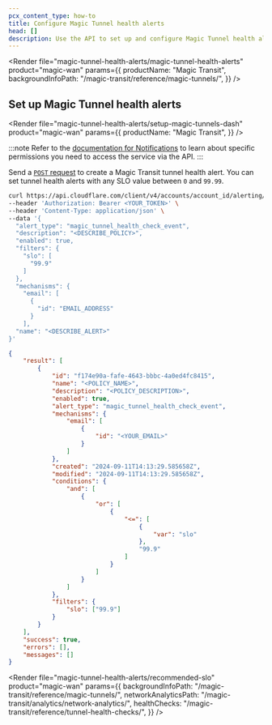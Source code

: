```yaml
---
pcx_content_type: how-to
title: Configure Magic Tunnel health alerts
head: []
description: Use the API to set up and configure Magic Tunnel health alerts
---
```



<Render
	file="magic-tunnel-health-alerts/magic-tunnel-health-alerts"
	product="magic-wan"
	params={{
		productName: "Magic Transit",
		backgroundInfoPath: "/magic-transit/reference/magic-tunnels/",
	}}
/>

## Set up Magic Tunnel health alerts

<Tabs syncKey="dashPlusAPI"> <TabItem label="Dashboard">

<Render
	file="magic-tunnel-health-alerts/setup-magic-tunnels-dash"
	product="magic-wan"
	params={{
		productName: "Magic Transit",
	}}
/>

</TabItem> <TabItem label="API">

:::note
Refer to the [documentation for Notifications](/notifications/get-started/) to learn about specific permissions you need to access the service via the API.
:::

Send a [`POST` request](/api/resources/alerting/subresources/policies/methods/create/) to create a Magic Transit tunnel health alert. You can set tunnel health alerts with any SLO value between `0` and `99.99`.

```bash
curl https://api.cloudflare.com/client/v4/accounts/account_id/alerting/v3/policies \
--header 'Authorization: Bearer <YOUR_TOKEN>' \
--header 'Content-Type: application/json' \
--data '{
  "alert_type": "magic_tunnel_health_check_event",
  "description": "<DESCRIBE_POLICY>",
  "enabled": true,
  "filters": {
    "slo": [
      "99.9"
    ]
  },
  "mechanisms": {
    "email": [
      {
        "id": "EMAIL_ADDRESS"
      }
    ],
  "name": "<DESCRIBE_ALERT>"
}'
```

```json output
{
	"result": [
		{
			"id": "f174e90a-fafe-4643-bbbc-4a0ed4fc8415",
			"name": "<POLICY_NAME>",
			"description": "<POLICY_DESCRIPTION>",
			"enabled": true,
			"alert_type": "magic_tunnel_health_check_event",
			"mechanisms": {
				"email": [
					{
						"id": "<YOUR_EMAIL>"
					}
				]
			},
			"created": "2024-09-11T14:13:29.585658Z",
			"modified": "2024-09-11T14:13:29.585658Z",
			"conditions": {
				"and": [
					{
						"or": [
							{
								"<=": [
									{
										"var": "slo"
									},
									"99.9"
								]
							}
						]
					}
				]
			},
			"filters": {
				"slo": ["99.9"]
			}
		}
	],
	"success": true,
	"errors": [],
	"messages": []
}
```

</TabItem> </Tabs>

<Render
	file="magic-tunnel-health-alerts/recommended-slo"
	product="magic-wan"
	params={{
		backgroundInfoPath: "/magic-transit/reference/magic-tunnels/",
		networkAnalyticsPath: "/magic-transit/analytics/network-analytics/",
		healthChecks: "/magic-transit/reference/tunnel-health-checks/",
	}}
/>
